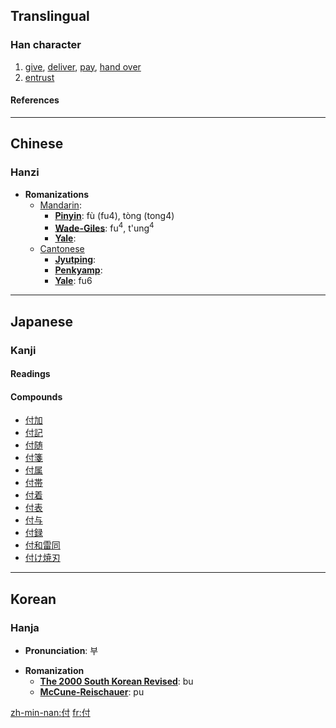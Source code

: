 ==Translingual==
===Han character===
{{Han char|rad=人|as=03|sn=5|four=2420<sub>0</sub>|canj=人木戈 (ODI)}}
# [[give]], [[deliver]], [[pay]], [[hand over]]
# [[entrust]]
====References====
{{Han ref|kx=0092.120|dkj=00373|dj=0196.020|hdz=10112.050|uh=4ED8|ud=20184|bh=A549|bd=42313}}
----
==Chinese==
===Hanzi===


* '''Romanizations'''
** [[Mandarin]]:
*** '''[[Pinyin]]''': fù (fu4), tòng (tong4)
*** '''[[Wade-Giles]]''': fu<sup>4</sup>, t'ung<sup>4</sup>
*** '''[[Yale]]''': 
**[[Cantonese]]
***'''[[Jyutping]]''':
***'''[[Penkyamp]]''': 
***'''[[Yale]]''': fu6


----
==Japanese==
===Kanji===


{{ja-kanji|grade=|rs=人03}}
====Readings====
{{ja-readings|on=[[ふ]] (fu)|kun=[[つく]] (tsuku), [[つける]] (tsukeru), [[あたえる]] (ataeru)}}

====Compounds====
*[[付加]]
*[[付記]]
*[[付随]]
*[[付箋]]
*[[付属]]
*[[付帯]]
*[[付着]]
*[[付表]]
*[[付与]]
*[[付録]]
*[[付和雷同]]
*[[付け焼刃]]


----
==Korean==
===Hanja===

* '''Pronunciation''': 부

* '''Romanization'''
** '''[[The 2000 South Korean Revised Romanization|The 2000 South Korean Revised]]''': bu
** '''[[McCune-Reischauer]]''': pu


[[zh-min-nan:付]]
[[fr:付]]